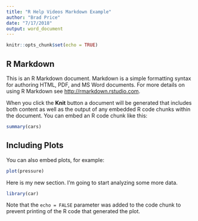 ```yaml
---
title: "R Help Videos Markdown Example"
author: "Brad Price"
date: "7/17/2018"
output: word_document
---
```


```r
knitr::opts_chunk$set(echo = TRUE)
```

## R Markdown

This is an R Markdown document. Markdown is a simple formatting syntax for authoring HTML, PDF, and MS Word documents. For more details on using R Markdown see <http://rmarkdown.rstudio.com>.

When you click the **Knit** button a document will be generated that includes both content as well as the output of any embedded R code chunks within the document. You can embed an R code chunk like this:

```r
summary(cars)
```

## Including Plots

You can also embed plots, for example:

```r
plot(pressure)
```

Here is my new section.  I'm going to start analyzing some more data.

```r
library(car)
```

Note that the `echo = FALSE` parameter was added to the code chunk to prevent printing of the R code that generated the plot.
